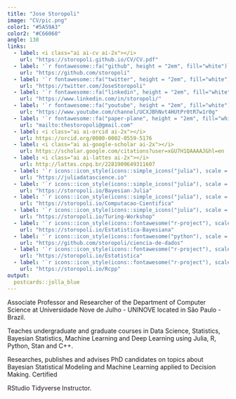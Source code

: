 ```yaml
---
title: "Jose Storopoli"
image: "CV/pic.png"
color1: "#5A59A3"
color2: "#C66060"
angle: 130
links:
  - label: <i class="ai ai-cv ai-2x"></i>
    url: "https://storopoli.github.io/CV/CV.pdf"
  - label: '`r fontawesome::fa("github", height = "2em", fill="white")`'
    url: "https://github.com/storopoli"
  - label: '`r fontawesome::fa("twitter", height = "2em", fill="white")`'
    url: "https://twitter.com/JoseStoropoli"
  - label: '`r fontawesome::fa("linkedin", height = "2em", fill="white")`'
    url: "https://www.linkedin.com/in/storopoli/"
  - label: '`r fontawesome::fa("youtube", height = "2em", fill="white")`'
    url: "https://www.youtube.com/channel/UCXJBhNvt4HUtPr0tR7w1r0g"
  - label: '`r fontawesome::fa("paper-plane", height = "2em", fill="white")`'
    url: "mailto:thestoropoli@gmail.com"
  - label: <i class="ai ai-orcid ai-2x"></i>
    url: https://orcid.org/0000-0002-0559-5176
  - label: <i class="ai ai-google-scholar ai-2x"></i>
    url: https://scholar.google.com/citations?user=xGU7H1QAAAAJ&hl=en
  - label: <i class="ai ai-lattes ai-2x"></i>
    url: http://lattes.cnpq.br/2281909649311607
  - label: '`r icons::icon_style(icons::simple_icons("julia"), scale = 1.33, fill = "#B452CD")`<br>Julia Data Science'
    url: "https://juliadatascience.io"
  - label: '`r icons::icon_style(icons::simple_icons("julia"), scale = 1.33, fill = "#B452CD")`<br>Bayesian Statistics<br> using Julia and Turing'
    url: "https://storopoli.io/Bayesian-Julia"
  - label: '`r icons::icon_style(icons::simple_icons("julia"), scale = 1.33, fill = "#9558B2")`<br>Ciência de Dados e<br>Computação Científica<br> com Julia'
    url: "https://storopoli.io/Computacao-Cientifica"
  - label: '`r icons::icon_style(icons::simple_icons("julia"), scale = 1.33, fill = "#9558B2")`<br>Workshop of Bayesian Inference<br> with Julia and Turing'
    url: "https://storopoli.io/Turing-Workshop"
  - label: '`r icons::icon_style(icons::fontawesome("r-project"), scale = 1.33, fill = "steelblue")`<br>Estatística Bayesiana<br>com R e Stan'
    url: "https://storopoli.io/Estatistica-Bayesiana"
  - label: '`r icons::icon_style(icons::fontawesome("python"), scale = 1.33, fill = "#FFD343")`<br>Ciência de Dados<br>pandas, Scikit-Learn,<br>TensorFlow e PyTorch'
    url: "https://github.com/storopoli/ciencia-de-dados"
  - label: '`r icons::icon_style(icons::fontawesome("r-project"), scale = 1.33, fill = "steelblue")`<br>Estatística com R'
    url: "https://storopoli.io/Estatistica"
  - label: '`r icons::icon_style(icons::fontawesome("r-project"), scale = 1.33, fill = "steelblue")`<br>Rcpp'
    url: "https://storopoli.io/Rcpp"
output:
  postcards::jolla_blue
---
```


<!-- Global site tag (gtag.js) - Google Analytics -->
<script async src="https://www.googletagmanager.com/gtag/js?id=G-76W12M6ZTG"></script>
<script>
  window.dataLayer = window.dataLayer || [];
  function gtag(){dataLayer.push(arguments);}
  gtag('js', new Date());

  gtag('config', 'G-76W12M6ZTG');
</script>

<!--Academicons Icons-->
<link rel="stylesheet" href="https://cdn.jsdelivr.net/gh/jpswalsh/academicons@1/css/academicons.min.css">

Associate Professor and Researcher of the Department of Computer Science at Universidade Nove de Julho - UNINOVE located in São Paulo - Brazil.

Teaches undergraduate and graduate courses in Data Science, Statistics, Bayesian Statistics, Machine Learning and Deep Learning using Julia, R, Python, Stan and C++.

Researches, publishes and advises PhD candidates on topics about Bayesian Statistical Modeling and Machine Learning applied to Decision Making. Certified 

RStudio Tidyverse Instructor.
